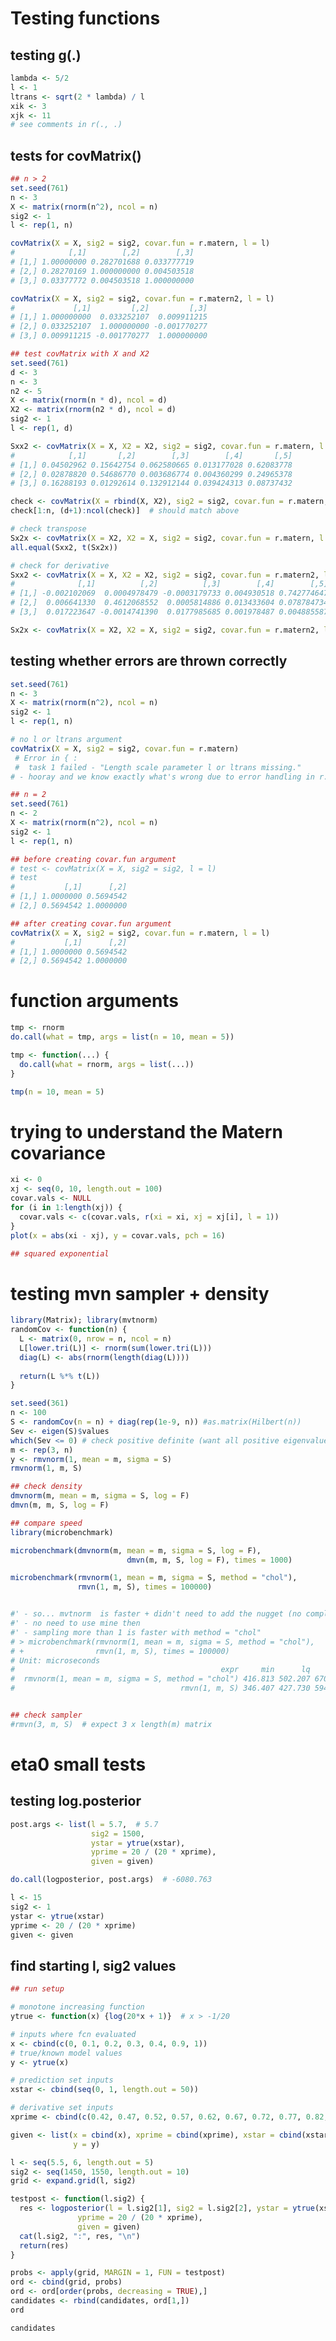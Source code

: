 # Testing functions

## testing g(.)
```r
lambda <- 5/2
l <- 1
ltrans <- sqrt(2 * lambda) / l
xik <- 3
xjk <- 11
# see comments in r(., .)
```

## tests for covMatrix()
```r
## n > 2
set.seed(761)
n <- 3
X <- matrix(rnorm(n^2), ncol = n)
sig2 <- 1
l <- rep(1, n)

covMatrix(X = X, sig2 = sig2, covar.fun = r.matern, l = l)
#            [,1]        [,2]        [,3]
# [1,] 1.00000000 0.282701688 0.033777719
# [2,] 0.28270169 1.000000000 0.004503518
# [3,] 0.03377772 0.004503518 1.000000000

covMatrix(X = X, sig2 = sig2, covar.fun = r.matern2, l = l)
#             [,1]         [,2]         [,3]
# [1,] 1.000000000  0.033252107  0.009911215
# [2,] 0.033252107  1.000000000 -0.001770277
# [3,] 0.009911215 -0.001770277  1.000000000
```

```r
## test covMatrix with X and X2
set.seed(761)
d <- 3
n <- 3
n2 <- 5
X <- matrix(rnorm(n * d), ncol = d)
X2 <- matrix(rnorm(n2 * d), ncol = d)
sig2 <- 1
l <- rep(1, d)

Sxx2 <- covMatrix(X = X, X2 = X2, sig2 = sig2, covar.fun = r.matern, l = l)
#            [,1]       [,2]        [,3]        [,4]       [,5]
# [1,] 0.04502962 0.15642754 0.062580665 0.013177028 0.62083778
# [2,] 0.02878820 0.54686770 0.003686774 0.004360299 0.24965378
# [3,] 0.16288193 0.01292614 0.132912144 0.039424313 0.08737432

check <- covMatrix(X = rbind(X, X2), sig2 = sig2, covar.fun = r.matern, l = l)
check[1:n, (d+1):ncol(check)]  # should match above 

# check transpose
Sx2x <- covMatrix(X = X2, X2 = X, sig2 = sig2, covar.fun = r.matern, l = l)
all.equal(Sxx2, t(Sx2x))

# check for derivative 
Sxx2 <- covMatrix(X = X, X2 = X2, sig2 = sig2, covar.fun = r.matern2, l = l)
#              [,1]          [,2]          [,3]        [,4]        [,5]
# [1,] -0.002102069  0.0004978479 -0.0003179733 0.004930518 0.742774647
# [2,]  0.006641330  0.4612068552  0.0005814886 0.013433604 0.078784734
# [3,]  0.017223647 -0.0014741390  0.0177985685 0.001978487 0.004885587

Sx2x <- covMatrix(X = X2, X2 = X, sig2 = sig2, covar.fun = r.matern2, l = l)
```


## testing whether errors are thrown correctly
```r
set.seed(761)
n <- 3
X <- matrix(rnorm(n^2), ncol = n)
sig2 <- 1
l <- rep(1, n)

# no l or ltrans argument
covMatrix(X = X, sig2 = sig2, covar.fun = r.matern)  
 # Error in { : 
 #  task 1 failed - "Length scale parameter l or ltrans missing." 
# - hooray and we know exactly what's wrong due to error handling in r.matern
```



```r
## n = 2
set.seed(761)
n <- 2
X <- matrix(rnorm(n^2), ncol = n)
sig2 <- 1
l <- rep(1, n)

## before creating covar.fun argument
# test <- covMatrix(X = X, sig2 = sig2, l = l)
# test
#           [,1]      [,2]
# [1,] 1.0000000 0.5694542
# [2,] 0.5694542 1.0000000

## after creating covar.fun argument
covMatrix(X = X, sig2 = sig2, covar.fun = r.matern, l = l)
#           [,1]      [,2]
# [1,] 1.0000000 0.5694542
# [2,] 0.5694542 1.0000000
```

# function arguments
```r
tmp <- rnorm
do.call(what = tmp, args = list(n = 10, mean = 5))

tmp <- function(...) {
  do.call(what = rnorm, args = list(...))
}

tmp(n = 10, mean = 5)
```


# trying to understand the Matern covariance
```r
xi <- 0
xj <- seq(0, 10, length.out = 100)
covar.vals <- NULL
for (i in 1:length(xj)) {
  covar.vals <- c(covar.vals, r(xi = xi, xj = xj[i], l = 1))
}
plot(x = abs(xi - xj), y = covar.vals, pch = 16)

## squared exponential 
```

# testing mvn sampler + density 
```r
library(Matrix); library(mvtnorm)
randomCov <- function(n) {
  L <- matrix(0, nrow = n, ncol = n)
  L[lower.tri(L)] <- rnorm(sum(lower.tri(L)))
  diag(L) <- abs(rnorm(length(diag(L))))
  
  return(L %*% t(L))
}

set.seed(361)
n <- 100
S <- randomCov(n = n) + diag(rep(1e-9, n)) #as.matrix(Hilbert(n))
Sev <- eigen(S)$values
which(Sev <= 0) # check positive definite (want all positive eigenvalues)
m <- rep(3, n)
y <- rmvnorm(1, mean = m, sigma = S)
rmvnorm(1, m, S)

## check density
dmvnorm(m, mean = m, sigma = S, log = F)
dmvn(m, m, S, log = F)

## compare speed
library(microbenchmark)

microbenchmark(dmvnorm(m, mean = m, sigma = S, log = F),
                          dmvn(m, m, S, log = F), times = 1000)

microbenchmark(rmvnorm(1, mean = m, sigma = S, method = "chol"),
               rmvn(1, m, S), times = 100000)


#' - so... mvtnorm  is faster + didn't need to add the nugget (no complaints)
#' - no need to use mine then
#' - sampling more than 1 is faster with method = "chol"
# > microbenchmark(rmvnorm(1, mean = m, sigma = S, method = "chol"),
# +                rmvn(1, m, S), times = 100000)
# Unit: microseconds
#                                              expr     min      lq     mean  median       uq       max neval
#  rmvnorm(1, mean = m, sigma = S, method = "chol") 416.813 502.207 670.4624 531.482 564.2635  88332.79 1e+05
#                                     rmvn(1, m, S) 346.407 427.730 594.6084 453.745 484.1735 128485.16 1e+05


## check sampler
#rmvn(3, m, S)  # expect 3 x length(m) matrix

```


# eta0 small tests

## testing log.posterior
```r
post.args <- list(l = 5.7,  # 5.7
                  sig2 = 1500,
                  ystar = ytrue(xstar),
                  yprime = 20 / (20 * xprime),
                  given = given)

do.call(logposterior, post.args)  # -6080.763
```

```r
l <- 15
sig2 <- 1
ystar <- ytrue(xstar)
yprime <- 20 / (20 * xprime)
given <- given
```

## find starting l, sig2 values
```r
## run setup

# monotone increasing function
ytrue <- function(x) {log(20*x + 1)}  # x > -1/20

# inputs where fcn evaluated
x <- cbind(c(0, 0.1, 0.2, 0.3, 0.4, 0.9, 1))
# true/known model values
y <- ytrue(x)

# prediction set inputs
xstar <- cbind(seq(0, 1, length.out = 50))

# derivative set inputs
xprime <- cbind(c(0.42, 0.47, 0.52, 0.57, 0.62, 0.67, 0.72, 0.77, 0.82, 0.87))

given <- list(x = cbind(x), xprime = cbind(xprime), xstar = cbind(xstar),
              y = y)

l <- seq(5.5, 6, length.out = 5)
sig2 <- seq(1450, 1550, length.out = 10)
grid <- expand.grid(l, sig2)

testpost <- function(l.sig2) {
  res <- logposterior(l = l.sig2[1], sig2 = l.sig2[2], ystar = ytrue(xstar),
               yprime = 20 / (20 * xprime),
               given = given)
  cat(l.sig2, ":", res, "\n")
  return(res)
}

probs <- apply(grid, MARGIN = 1, FUN = testpost)
ord <- cbind(grid, probs)
ord <- ord[order(probs, decreasing = TRUE),]
candidates <- rbind(candidates, ord[1,])
ord
```

```r
candidates
```

